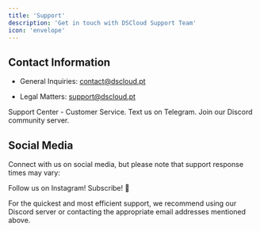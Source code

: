 ```yaml
---
title: 'Support'
description: 'Get in touch with DSCloud Support Team'
icon: 'envelope'
---
```


## Contact Information

* General Inquiries: [contact@dscloud.pt](mailto:contact@dscloud.pt)

* Legal Matters: [support@dscloud.pt](mailto:support@dscloud.pt)

<CardGroup cols={1}>
  <Card title="SAC" href="https://dscloud.pt/dashboard/support" iconType="brands">
    Support Center - Customer Service.
  </Card>

  <Card title="Telegram" icon="telegram" iconType="brands" href="https://t.me/dscloudoficialbot">
    Text us on Telegram.
  </Card>

  <Card title="Discord" icon="discord" iconType="brands" href="https://discord.gg/7cMBjMfWCm">
    Join our Discord community server.
  </Card>
</CardGroup>

## Social Media

Connect with us on social media, but please note that support response times may vary:

<CardGroup cols={2}>
  <Card title="Instagram" icon="instagram" iconType="brands" color="#E1306C" href="https://dscloud.pt">
    Follow us on Instagram!
  </Card>

  <Card title="Youtube" icon="youtube" href="https://dscloud.pt" iconType="brands" color="#FF0000">
    Subscribe! 🥰
  </Card>
</CardGroup>

For the quickest and most efficient support, we recommend using our Discord server or contacting the appropriate email addresses mentioned above.